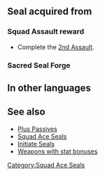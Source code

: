 {{Passive
|type=S
|exclusive=0
|1name=Squad Ace B 1
|1tagid=SID_第2迷宮の覇者1
|1effect=Grants Def+1.
|1cost=30
|1next=-
|2name=Squad Ace B 2
|2tagid=SID_第2迷宮の覇者2
|2effect=Grants Def+2.
|2cost=60
|2next=-
|3name=Squad Ace B 3
|3tagid=SID_第2迷宮の覇者3
|3effect=Grants Def+3.
|3cost=120
|statModifiers1=0,0,0,1,0
|statModifiers2=0,0,0,2,0
|statModifiers3=0,0,0,3,0
|canUseMove={{MoveList|all}}
|canUseWeapon={{WeaponList|all}}
|properties=
}}
==Seal acquired from==
===Squad Assault reward===
* Complete the [[2nd Assault]].
===Sacred Seal Forge===
{{SealCosts
|seals=Squad Ace B 1;Squad Ace B 2;Squad Ace B 3
|badgeColor=Verdant 
|costs1=-
|costs2=60;200;50
|costs3=400;1000;100
}}
==In other languages==
{{OtherLanguages
|japanese=第２迷宮の覇者
|german=Überfall-Ass B
|spanishEU=As del asalto B
|spanishLA=As del asalto B
|french=Assaut réussi B
|italian=Asso squadra B
|chineseTW=第２迷宮的霸王
|portuguese=Esquadrão ás B
}}
==See also==
* [[Plus Passives]]
* [[Squad Ace Seals]]
* [[Initiate Seals]]
* [[:Category:Weapons with stat bonuses|Weapons with stat bonuses]]
{{Seals Navbox}}
[[Category:Squad Ace Seals]]